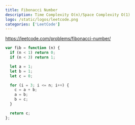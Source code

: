 ```yaml
---
title: Fibonacci Number
description: Time Complexity O(n)/Space Complexity O(1)
logo: /static/logos/leetcode.png
categories: ['LeetCode']
---
```


https://leetcode.com/problems/fibonacci-number/

```js
var fib = function (n) {
  if (n < 1) return 0;
  if (n < 3) return 1;

  let a = 1;
  let b = 1;
  let c = 0;

  for (i = 3; i <= n; i++) {
    c = a + b;
    a = b;
    b = c;
  }

  return c;
};
```

